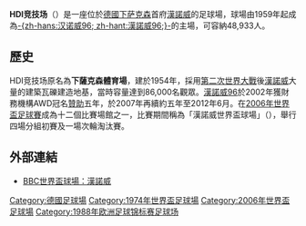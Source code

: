 {{noteTA|G1=德甲}}
{{Infobox_Stadium 
| stadium_name      = HDI竞技场
| nickname          = HDI-Arena
| logo_image        = HDI Arena Wordmark.svg
| image             = 
| location          = [[德國|德國]][[漢諾威|漢諾威]]
| broke_ground      = 
| opened            = 1954年9月26日 
| renovated         = 2003-04年
| closed            =
| demolished        =
| operator          = 
| surface           = 天然草 
| construction_cost = [[歐元|€]] 8,280萬（重修）
| architect         = Schulitz & Partner Architects
| former_names      = 下薩克森體育場<small>（Niedersachsenstadion，直至2002年）</small>、漢諾威世界盃球場<small>（FIFA World Cup Stadium Hannover，[[2006年世界盃足球賽|2006年世界盃]]期間）</small> 、AWD竞技场<small>（AWD-Arena，直至2013年）</small>
| tenants           = [[汉诺威96足球俱乐部|汉诺威96足球俱乐部]] 
| seating_capacity  = '''49,000'''（國際賽：43,000）
| events            = [[1974年世界盃足球賽|1974年世界盃]]<br />[[1988年欧洲足球锦标赛|1988年歐洲國家盃]]<br />[[2006年世界盃足球賽|2006年世界盃]]
}}
'''HDI竞技场'''（{{lang-de|HDI-Arena}}）是一座位於[[德國|德國]][[下萨克森|下萨克森]]首府[[漢諾威|漢諾威]]的足球場，球場由1959年起成為[[汉诺威96足球俱乐部|-{zh-hans:汉诺威96; zh-hant:漢諾威96;}-]]的主場，可容納48,933人。 

== 歷史 ==
HDI竞技场原名為'''下薩克森體育場'''，建於1954年，採用[[第二次世界大戰|第二次世界大戰]]後[[漢諾威|漢諾威]]大量的建築瓦礫建造地基，當時容量達到86,000名觀眾。[[汉诺威96足球俱乐部|漢諾威96]]於2002年獲財務機構AWD冠名[[贊助|贊助]]五年，於2007年再續約五年至2012年6月。在[[2006年世界盃足球賽|2006年世界盃足球賽]]成為十二個比賽場館之一，比賽期間稱為「漢諾威世界盃球場」（{{lang|en|Hanover World Cup Stadium}}），舉行四場分組初賽及一場次輪淘汰賽。

== 外部連結 ==
{{Commonscat|AWD-Arena}}
* [http://news.bbc.co.uk/sport1/hi/football/world_cup_2006/venues/4459048.stm BBC世界盃球場：漢諾威] {{Wayback|url=http://news.bbc.co.uk/sport1/hi/football/world_cup_2006/venues/4459048.stm |date=20070831183057 }}

{{2006年世界盃足球場}}
{{Gymnasium-stub}}

[[Category:德國足球場|Category:德國足球場]]
[[Category:1974年世界盃足球場|Category:1974年世界盃足球場]]
[[Category:2006年世界盃足球場|Category:2006年世界盃足球場]]
[[Category:1988年欧洲足球锦标赛足球场|Category:1988年欧洲足球锦标赛足球场]]
